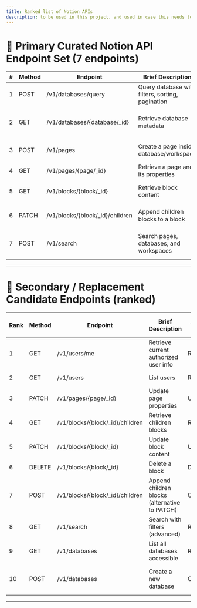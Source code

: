 ```yaml
---
title: Ranked list of Notion APIs 
description: to be used in this project, and used in case this needs to be expanded more in future scopes.
---
```


# 🎯 Primary Curated Notion API Endpoint Set (7 endpoints)

| # | Method | Endpoint                        | Brief Description                                | Type   | Difficulty | Importance | Why Pick?                                   |
| - | ------ | ------------------------------- | ------------------------------------------------ | ------ | ---------- | ---------- | ------------------------------------------- |
| 1 | POST   | /v1/databases/query             | Query database with filters, sorting, pagination | Read   | Medium     | High       | Core data retrieval for apps                |
| 2 | GET    | /v1/databases/{database/_id}    | Retrieve database metadata                       | Read   | Low        | High       | Metadata needed for schema and UI           |
| 3 | POST   | /v1/pages                       | Create a page inside database/workspace          | Create | Medium     | High       | Content creation is key                     |
| 4 | GET    | /v1/pages/{page/_id}            | Retrieve a page and its properties               | Read   | Low        | High       | Basic retrieval API                         |
| 5 | GET    | /v1/blocks/{block/_id}          | Retrieve block content                           | Read   | Low        | High       | Building blocks is fundamental              |
| 6 | PATCH  | /v1/blocks/{block/_id}/children | Append children blocks to a block                | Create | Medium     | High       | Common for dynamic content                  |
| 7 | POST   | /v1/search                      | Search pages, databases, and workspaces          | Read   | Medium     | High       | Important for full-text and filtered search |

---

# 🔄 Secondary / Replacement Candidate Endpoints (ranked)

| Rank | Method | Endpoint                        | Brief Description                             | Type   | Difficulty | Importance | Reason to Consider Replacement            |
| ---- | ------ | ------------------------------- | --------------------------------------------- | ------ | ---------- | ---------- | ----------------------------------------- |
| 1    | GET    | /v1/users/me                    | Retrieve current authorized user info         | Read   | Low        | High       | Personalization and authorization context |
| 2    | GET    | /v1/users                       | List users                                    | Read   | Low        | Medium     | User management                           |
| 3    | PATCH  | /v1/pages/{page/_id}            | Update page properties                        | Update | Medium     | Medium     | Content editing                           |
| 4    | GET    | /v1/blocks/{block/_id}/children | Retrieve children blocks                      | Read   | Medium     | Medium     | Navigation of content structure           |
| 5    | PATCH  | /v1/blocks/{block/_id}          | Update block content                          | Update | Medium     | Medium     | Modify content blocks                     |
| 6    | DELETE | /v1/blocks/{block/_id}          | Delete a block                                | Delete | Medium     | Medium     | Content removal                           |
| 7    | POST   | /v1/blocks/{block/_id}/children | Append children blocks (alternative to PATCH) | Create | Medium     | Medium     | More granular content building            |
| 8    | GET    | /v1/search                      | Search with filters (advanced)                | Read   | Medium     | Medium     | Alternative search approaches             |
| 9    | GET    | /v1/databases                   | List all databases accessible                 | Read   | Low        | Medium     | Metadata discovery                        |
| 10   | POST   | /v1/databases                   | Create a new database                         | Create | High       | Medium     | Advanced content structure creation       |

---
